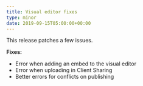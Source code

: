 ```yaml
---
title: Visual editor fixes
type: minor
date: 2019-09-15T05:00:00+00:00
---
```


This release patches a few issues.

**Fixes:**

* Error when adding an embed to the visual editor
* Error when uploading in Client Sharing
* Better errors for conflicts on publishing